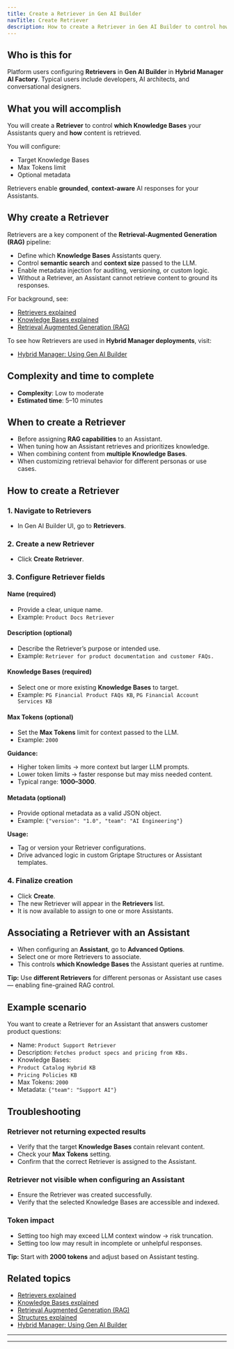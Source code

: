 ```yaml
---
title: Create a Retriever in Gen AI Builder
navTitle: Create Retriever
description: How to create a Retriever in Gen AI Builder to control how your Assistants retrieve information from Knowledge Bases.
---
```


## Who is this for

Platform users configuring **Retrievers** in **Gen AI Builder** in **Hybrid Manager AI Factory**.
Typical users include developers, AI architects, and conversational designers.

## What you will accomplish

You will create a **Retriever** to control **which Knowledge Bases** your Assistants query and **how** content is retrieved.

You will configure:

-   Target Knowledge Bases
-   Max Tokens limit
-   Optional metadata

Retrievers enable **grounded**, **context-aware** AI responses for your Assistants.

## Why create a Retriever

Retrievers are a key component of the **Retrieval-Augmented Generation (RAG)** pipeline:

-   Define which **Knowledge Bases** Assistants query.
-   Control **semantic search** and **context size** passed to the LLM.
-   Enable metadata injection for auditing, versioning, or custom logic.
-   Without a Retriever, an Assistant cannot retrieve content to ground its responses.

For background, see:

- [Retrievers explained](edb-postgres-ai/ai-factory/learn/explained/retrievers-explained)
- [Knowledge Bases explained](edb-postgres-ai/ai-factory/learn/explained/knowledge-bases)
- [Retrieval Augmented Generation (RAG)](edb-postgres-ai/ai-factory/learn/explained/rag)

To see how Retrievers are used in **Hybrid Manager deployments**, visit:

-   [Hybrid Manager: Using Gen AI Builder](/edb-postgres-ai/hybrid-manager/ai-factory/gen-ai/builder/)

## Complexity and time to complete

-   **Complexity**: Low to moderate
-   **Estimated time**: 5–10 minutes

## When to create a Retriever

-   Before assigning **RAG capabilities** to an Assistant.
-   When tuning how an Assistant retrieves and prioritizes knowledge.
-   When combining content from **multiple Knowledge Bases**.
-   When customizing retrieval behavior for different personas or use cases.

## How to create a Retriever

### 1. Navigate to Retrievers

-   In Gen AI Builder UI, go to **Retrievers**.

### 2. Create a new Retriever

-   Click **Create Retriever**.

### 3. Configure Retriever fields

#### Name (required)

-   Provide a clear, unique name.
-   Example: `Product Docs Retriever`

#### Description (optional)

-   Describe the Retriever’s purpose or intended use.
-   Example: `Retriever for product documentation and customer FAQs.`

#### Knowledge Bases (required)

-   Select one or more existing **Knowledge Bases** to target.
-   Example: `PG Financial Product FAQs KB`, `PG Financial Account Services KB`

#### Max Tokens (optional)

-   Set the **Max Tokens** limit for context passed to the LLM.
-   Example: `2000`

**Guidance:**

-   Higher token limits → more context but larger LLM prompts.
-   Lower token limits → faster response but may miss needed content.
-   Typical range: **1000–3000**.

#### Metadata (optional)

-   Provide optional metadata as a valid JSON object.
-   Example: `{"version": "1.0", "team": "AI Engineering"}`

**Usage:**

-   Tag or version your Retriever configurations.
-   Drive advanced logic in custom Griptape Structures or Assistant templates.

### 4. Finalize creation

-   Click **Create**.
-   The new Retriever will appear in the **Retrievers** list.
-   It is now available to assign to one or more Assistants.

## Associating a Retriever with an Assistant

-   When configuring an **Assistant**, go to **Advanced Options**.
-   Select one or more Retrievers to associate.
-   This controls **which Knowledge Bases** the Assistant queries at runtime.

**Tip:** Use **different Retrievers** for different personas or Assistant use cases — enabling fine-grained RAG control.

## Example scenario

You want to create a Retriever for an Assistant that answers customer product questions:

-   Name: `Product Support Retriever`
-   Description: `Fetches product specs and pricing from KBs.`
-   Knowledge Bases:
-   `Product Catalog Hybrid KB`
-   `Pricing Policies KB`
-   Max Tokens: `2000`
-   Metadata: `{"team": "Support AI"}`

## Troubleshooting

### Retriever not returning expected results

-   Verify that the target **Knowledge Bases** contain relevant content.
-   Check your **Max Tokens** setting.
-   Confirm that the correct Retriever is assigned to the Assistant.

### Retriever not visible when configuring an Assistant

-   Ensure the Retriever was created successfully.
-   Verify that the selected Knowledge Bases are accessible and indexed.

### Token impact

-   Setting too high may exceed LLM context window → risk truncation.
-   Setting too low may result in incomplete or unhelpful responses.

**Tip:** Start with **2000 tokens** and adjust based on Assistant testing.

## Related topics

- [Retrievers explained](edb-postgres-ai/ai-factory/learn/explained/retrievers-explained)
- [Knowledge Bases explained](edb-postgres-ai/ai-factory/learn/explained/knowledge-bases)
- [Retrieval Augmented Generation (RAG)](edb-postgres-ai/ai-factory/learn/explained/rag)
- [Structures explained](edb-postgres-ai/ai-factory/learn/explained/structures)
- [Hybrid Manager: Using Gen AI Builder](../../../../../hybrid-manager/ai-factory/gen-ai/builder)

---

* * *
